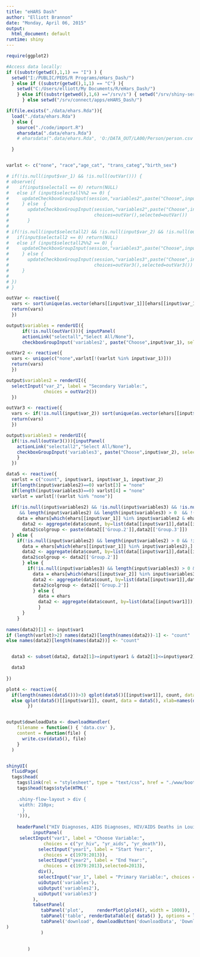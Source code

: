 ```yaml
---
title: "eHARS Dash"
author: "Elliott Brannon"
date: "Monday, April 06, 2015"
output:
  html_document: default
runtime: shiny
---
```

<style type="text/css">
    .shiny-flow-layout > div { width: 210px;}
</style>

```r
require(ggplot2)

#Access data locally:
if ((substr(getwd(),1,1) == "I") ) {
  setwd("I:/PUBLIC/PEDS/R Programs/eHars_Dash/")
  } else if ((substr(getwd(),1,1) == "C") ){
    setwd("C:/Users/elliott/My Documents/R/eHars_Dash/")
    } else if((substr(getwed(),1,6) =="/srv/s") { setwd("/srv/shiny-server/eHARS_Dash/")
      } else setwd("/srv/connect/apps/eHARS_Dash/")

if(file.exists("./data/ehars.Rda")){
  load("./data/ehars.Rda")
  } else {
    source("./code/import.R")
    eharsdata(".data/ehars.Rda")
    # eharsdata(".data/ehars.Rda", 'O:/DATA_OUT/LA00/Person/person.csv')

  }


varlst <- c("none", "race","age_cat", "trans_categ","birth_sex")

# if(!is.null(input$var_1) && !is.null(outVar())) {
# observe({
#    if(input$selectall == 0) return(NULL) 
#   else if (input$selectall%%2 == 0) {
#     updateCheckboxGroupInput(session,"variables2",paste("Choose",input$var_1),choices=outVar())
#     } else  {
#       updateCheckboxGroupInput(session,"variables2",paste("Choose",input$var_1),
#                                choices=outVar(),selected=outVar())
#       }
# 
# if(!is.null(input$selectall2) && !is.null(input$var_2) && !is.null(outVar3())){
#   if(input$selectall2 == 0) return(NULL) 
#   else if (input$selectall2%%2 == 0) {
#     updateCheckboxGroupInput(session,"variables3",paste("Choose",input$var_2),choices=outVar3())
#     } else {
#       updateCheckboxGroupInput(session,"variables3",paste("Choose",input$var_2),
#                                choices=outVar3(),selected=outVar3())
#     }
# 
# })
# }

outVar <- reactive({
  vars <- sort(unique(as.vector(ehars[[input$var_1]][ehars[[input$var_1]] != ''])))
  return(vars)
  })

output$variables = renderUI({
      if(!is.null(outVar())){ inputPanel(
      actionLink("selectall","Select All/None"),
      checkboxGroupInput('variables2', paste("Choose",input$var_1), selected=NULL, outVar()))}})

outVar2 <- reactive({
  vars <- unique(c("none",varlst[!(varlst %in% input$var_1)]))
  return(vars)
  })

output$variables2 = renderUI({
  selectInput("var_2", label = "Secondary Variable:",
              choices = outVar2()) 
  })

outVar3 <- reactive({
  vars <- if(!is.null(input$var_2)) sort(unique(as.vector(ehars[[input$var_2]][ehars[[input$var_2]] != ''])))
  return(vars)
  })

output$variables3 = renderUI({
  if(!is.null(outVar3())){inputPanel(
    actionLink("selectall2","Select All/None"),
    checkboxGroupInput('variables3', paste("Choose",input$var_2), selected=NULL, outVar3()))
    }
  })

data5 <- reactive({
  varlst = c("count", input$var1, input$var_1, input$var_2)
  if(length(input$variables2)==0) varlst[3] = "none"
  if(length(input$variables3)==0) varlst[4] = "none"
  varlst = varlst[!(varlst %in% "none")]
  
  if(!is.null(input$variables2) && !is.null(input$variables3) && !is.null(input$var_1) && !is.null(input$var_2)
     && length(input$variables2) && length(input$variables3) > 0  && !(input$var_1 == "none") && !(input$var_2 == "none")) {
    data = ehars[which(ehars[[input$var_1]] %in% input$variables2 & ehars[[input$var_2]] %in% input$variables3),]
      data2 <- aggregate(data$count, by=list(data[[input$var1]],data[[input$var_1]],data[[input$var_2]]), FUN=sum)
      data2$colgroup <- paste(data2[['Group.2']],data2[['Group.3']])
  } else {
    if(!is.null(input$variables2) && length(input$variables2) > 0 && !is.null(input$var_1) && !(input$var_1 == "none")) {
      data = ehars[which(ehars[[input$var_1]] %in% input$variables2),]
      data2 <- aggregate(data$count, by=list(data[[input$var1]],data[[input$var_1]]), FUN=sum)
      data2$colgroup <- data2[['Group.2']]
      } else {
        if(!is.null(input$variables3) && length(input$variables3) > 0 && !is.null(input$var_2) && !(input$var_2 == "none")) {
          data = ehars[which(ehars[[input$var_2]] %in% input$variables3),]
          data2 <- aggregate(data$count, by=list(data[[input$var1]],data[[input$var_2]]), FUN=sum)
          data2$colgroup <- data2[['Group.2']]
          } else {
            data = ehars
            data2 <- aggregate(data$count, by=list(data[[input$var1]]), FUN=sum)
            }
      }
    }
  
names(data2)[1] <- input$var1
if (length(varlst)>2) names(data2)[length(names(data2))-1] <- "count"
else names(data2)[length(names(data2))] <- "count"


  data3 <- subset(data2, data2[1]>=input$year1 & data2[1]<=input$year2)

  data3
  
})

plot4 <- reactive({
  if(length(names(data5()))>3) qplot(data5()[[input$var1]], count, data = data5(), color = data5()$colgroup, xlab=names(data5())[1])
  else qplot(data5()[[input$var1]], count, data = data5(), xlab=names(data5())[1])
        })


output$downloadData <- downloadHandler(
    filename = function() { 'data.csv' },
    content = function(file) {
      write.csv(data5(), file)
    }
  )


shinyUI(  
  fluidPage(
  tags$head(
    tags$link(rel = "stylesheet", type = "text/css", href = "./www/bootstrap.css")),
    tags$head(tags$style(HTML('
     
    .shiny-flow-layout > div {
     width: 210px;
      }
    '))),
    
    headerPanel("HIV Diagnoses, AIDS Diagnoses, HIV/AIDS Deaths in Louisiana - Ficitonal Data"),
          inputPanel(
     selectInput("var1", label = "Choose Variable:",
              choices = c("yr_hiv", "yr_aids", "yr_death")),
            selectInput("year1", label = "Start Year:",
              choices = c(1979:2013)),
            selectInput("year2", label = "End Year:",
              choices = c(1979:2013),selected=2013),
            div(),
            selectInput("var_1", label = "Primary Variable:", choices = varlst),
            uiOutput('variables'),
            uiOutput('variables2'),
            uiOutput('variables3')
          ),    
          tabsetPanel(
             tabPanel('plot',     renderPlot(plot4(), width = 1000)),
             tabPanel('table', renderDataTable({ data5() }, options = list(paging = FALSE, searching=FALSE))),
             tabPanel('download', downloadButton('downloadData', 'Download data'))
)
             )
   

        )


              
```
